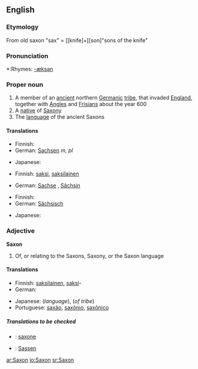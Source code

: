 {{wikipedia}}
==English==

===Etymology===
From old saxon "sax" = [[knife]+[[son]"sons of the knife"

===Pronunciation===
*:Rhymes: [[Rhymes:English:-æksən|-æksən]]

===Proper noun===
{{en-proper-noun}}

# A member of an [[ancient]] northern [[Germanic]] [[tribe]], that invaded [[England]], together with [[Angle]]s and [[Frisian]]s about the year 600
# A [[native]] of [[Saxony]]
# The [[language]] of the ancient Saxons

====Translations====
{{trans-top|member of Saxon tribe}}
* Finnish: {{t-|fi|saksi}}
* German: [[Sachsen]] ''m, pl'' 
{{trans-mid}}
* Japanese: {{t|ja|サクソン人|tr=sakuson jin|sc=Jpan}}
{{trans-bottom}}

{{trans-top|native of Saxony}}
* Finnish: [[saksi]], [[saksilainen]]
{{trans-mid}}
* German: [[Sachse]] {{m}}, [[Sächsin]] {{f}}
{{trans-bottom}}

{{trans-top|language of the Saxons}}
* Finnish: {{t-|fi|saksi}}
* German: [[Sächsisch]] {{n}}
{{trans-mid}}
* Japanese: {{t|ja|サクソン語|tr=sakuson go|sc=Jpan}}
{{trans-bottom}}

===Adjective===
'''Saxon'''

# Of, or relating to the Saxons, Saxony, or the Saxon language

====Translations====
{{trans-top|of Saxons, Saxony or Saxon language}}
* Finnish: [[saksilainen]], [[saksi]]-
* German: {{t+|de|sächsisch}}
{{trans-mid}}
* Japanese: {{t|ja|サクソン語の|tr=sakuson go no|sc=Jpan}} (''language''), {{t|ja|サクソン族の|tr=sakuson zoku no|sc=Jpan}} (''of tribe'')
* Portuguese: [[saxão]], [[saxônio]], [[saxônico]]
{{trans-bottom}}

=====Translations to be checked=====
*{{ttbc|Interlingua}}: [[saxone]]
*{{ttbc|Low Saxon}}: [[Sassen]]

[[ar:Saxon]]
[[io:Saxon]]
[[sr:Saxon]]